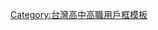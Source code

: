 {{Userbox
  |id=成功高中
  |id-c=#ffffff
  |info=這個用戶是'''[[臺北市立成功高級中學]]'''的學生、校友或教職人員。
  |info-c=#E0E8FF
  |info-s=10
  |border-c=#6699ff
  |border-s=3
}}<includeonly>[[Category:臺北市立成功高級中學維基人|{{PAGENAME}}]]</includeonly>
<noinclude>
[[Category:台灣高中高職用戶框模板]]
</noinclude>